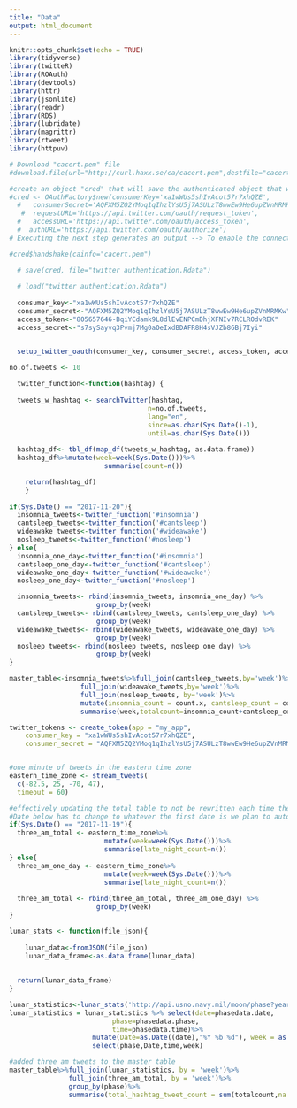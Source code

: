 ```yaml
---
title: "Data"
output: html_document
---
```


```r
knitr::opts_chunk$set(echo = TRUE)
library(tidyverse)
library(twitteR)
library(ROAuth)
library(devtools)
library(httr)
library(jsonlite)
library(readr)
library(RDS)
library(lubridate)
library(magrittr)
library(rtweet)
library(httpuv)
```

```r
# Download "cacert.pem" file
#download.file(url="http://curl.haxx.se/ca/cacert.pem",destfile="cacert.pem")

#create an object "cred" that will save the authenticated object that we can use for later sessions
#cred <- OAuthFactory$new(consumerKey='xa1wWUs5shIvAcot57r7xhQZE',
  #   consumerSecret='AQFXM5ZQ2YMoq1qIhzlYsU5j7ASULzT8wwEw9He6upZVnMRMKw',
   #  requestURL='https://api.twitter.com/oauth/request_token',
  #   accessURL='https://api.twitter.com/oauth/access_token',
  #  authURL='https://api.twitter.com/oauth/authorize')
# Executing the next step generates an output --> To enable the connection, please direct your web browser to: <hyperlink> . Note:  You only need to do this part once

#cred$handshake(cainfo="cacert.pem")

  # save(cred, file="twitter authentication.Rdata")
   
  # load("twitter authentication.Rdata")
   
  consumer_key<-"xa1wWUs5shIvAcot57r7xhQZE"
  consumer_secret<-"AQFXM5ZQ2YMoq1qIhzlYsU5j7ASULzT8wwEw9He6upZVnMRMKw"
  access_token<-"805657646-BqiYCdamk9L8dlEvENPCmDhjXFNIv7RCLROdvREK"
  access_secret<-"s7sySayvq3Pvmj7Mg0aOeIxdBDAFR8H4sVJZb86Bj7Iyi"


  setup_twitter_oauth(consumer_key, consumer_secret, access_token, access_secret)
```


```r

no.of.tweets <- 10
  
  twitter_function<-function(hashtag) {
    
  tweets_w_hashtag <- searchTwitter(hashtag, 
                                   n=no.of.tweets, 
                                   lang="en", 
                                   since=as.char(Sys.Date()-1),
                                   until=as.char(Sys.Date()))
  
  hashtag_df<- tbl_df(map_df(tweets_w_hashtag, as.data.frame))
  hashtag_df%>%mutate(week=week(Sys.Date()))%>%
                        summarise(count=n())

    return(hashtag_df)
    }
  
if(Sys.Date() == "2017-11-20"){
  insomnia_tweets<-twitter_function('#insomnia')
  cantsleep_tweets<-twitter_function('#cantsleep')
  wideawake_tweets<-twitter_function('#wideawake')
  nosleep_tweets<-twitter_function('#nosleep')
} else{
  insomnia_one_day<-twitter_function('#insomnia')
  cantsleep_one_day<-twitter_function('#cantsleep')
  wideawake_one_day<-twitter_function('#wideawake')
  nosleep_one_day<-twitter_function('#nosleep')

  insomnia_tweets<- rbind(insomnia_tweets, insomnia_one_day) %>%
                      group_by(week)
  cantsleep_tweets<- rbind(cantsleep_tweets, cantsleep_one_day) %>%
                      group_by(week)
  wideawake_tweets<- rbind(wideawake_tweets, wideawake_one_day) %>%
                      group_by(week)
  nosleep_tweets<- rbind(nosleep_tweets, nosleep_one_day) %>%
                      group_by(week)
}

master_table<-insomnia_tweets%>%full_join(cantsleep_tweets,by='week')%>%
                  full_join(wideawake_tweets,by='week')%>%
                  full_join(nosleep_tweets, by='week')%>%
                  mutate(insomnia_count = count.x, cantsleep_count = count.y, wideawake_count = count.x.x, nosleep_count = count.y.y)%>%
                  summarise(week,totalcount=insomnia_count+cantsleep_count+wideawake_count+nosleep_count)
```


```r

twitter_tokens <- create_token(app = "my_app",
    consumer_key = "xa1wWUs5shIvAcot57r7xhQZE", 
    consumer_secret = "AQFXM5ZQ2YMoq1qIhzlYsU5j7ASULzT8wwEw9He6upZVnMRMKw")


#one minute of tweets in the eastern time zone
eastern_time_zone <- stream_tweets(
  c(-82.5, 25, -70, 47),
  timeout = 60)

#effectively updating the total table to not be rewritten each time the script is run
#Date below has to change to whatever the first date is we plan to automate the script
if(Sys.Date() == "2017-11-19"){
  three_am_total <- eastern_time_zone%>%
                        mutate(week=week(Sys.Date()))%>%
                        summarise(late_night_count=n())
} else{
  three_am_one_day <- eastern_time_zone%>%
                        mutate(week=week(Sys.Date()))%>%
                        summarise(late_night_count=n())
  
  three_am_total <- rbind(three_am_total, three_am_one_day) %>%
                      group_by(week)
}
```


```r
lunar_stats <- function(file_json){
    
    lunar_data<-fromJSON(file_json)
    lunar_data_frame<-as.data.frame(lunar_data)
    
   
  return(lunar_data_frame)
}

lunar_statistics<-lunar_stats('http://api.usno.navy.mil/moon/phase?year=2017')
lunar_statistics = lunar_statistics %>% select(date=phasedata.date,
                          phase=phasedata.phase,
                          time=phasedata.time)%>%
                     mutate(Date=as.Date((date),"%Y %b %d"), week = as.numeric(week(Date)))%>%
                     select(phase,Date,time,week)
```



```r

#added three am tweets to the master table
master_table%>%full_join(lunar_statistics, by = 'week')%>%
               full_join(three_am_total, by = 'week')%>%
               group_by(phase)%>%
               summarise(total_hashtag_tweet_count = sum(totalcount,na.rm = TRUE), num_late_night_tweets = sum(late_night_count))
```

